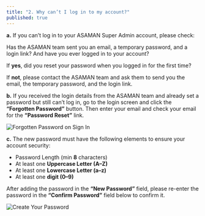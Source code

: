 ```yaml
---
title: "2. Why can’t I log in to my account?"
published: true
---
```


**a.** If you can’t log in to your ASAMAN Super Admin account, please check:

Has the ASAMAN team sent you an email, a temporary password, and a login link? And have you ever logged in to your account?

If **yes**, did you reset your password when you logged in for the first time?

If **not**, please contact the ASAMAN team and ask them to send you the email, the temporary password, and the login link.

**b.** If you received the login details from the ASAMAN team and already set a password but still can’t log in, go to the login screen and click the **“Forgotten Password”** button. Then enter your email and check your email for the **“Password Reset”** link.

![Forgotten Password on Sign In](/help/1-2-1.jpg "Click “Forgotten Password” on the Sign In screen")

**c.** The new password must have the following elements to ensure your account security:

- Password Length (min **8** characters)  
- At least one **Uppercase Letter (A–Z)**
- At least one **Lowercase Letter (a–z)**
- At least one **digit (0–9)**

After adding the password in the **“New Password”** field, please re-enter the password in the **“Confirm Password”** field below to confirm it.

![Create Your Password](/help/1-2-2.png "Create your new password")
